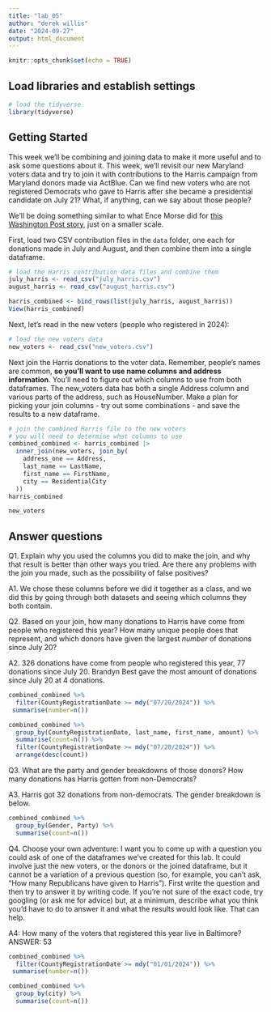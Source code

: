 ```yaml
---
title: "lab_05"
author: "derek willis"
date: "2024-09-27"
output: html_document
---
```


```r
knitr::opts_chunk$set(echo = TRUE)
```

## Load libraries and establish settings

```r
# load the tidyverse
library(tidyverse)
```

## Getting Started

This week we'll be combining and joining data to make it more useful and to ask some questions about it. This week, we'll revisit our new Maryland voters data and try to join it with contributions to the Harris campaign from Maryland donors made via ActBlue. Can we find new voters who are not registered Democrats who gave to Harris after she became a presidential candidate on July 21? What, if anything, can we say about those people?

We'll be doing something similar to what Ence Morse did for [this Washington Post story](https://www.washingtonpost.com/politics/2024/09/24/kamala-harris-younger-donors/?pwapi_token=eyJ0eXAiOiJKV1QiLCJhbGciOiJIUzI1NiJ9.eyJyZWFzb24iOiJnaWZ0IiwibmJmIjoxNzI3MzIzMjAwLCJpc3MiOiJzdWJzY3JpcHRpb25zIiwiZXhwIjoxNzI4NzA1NTk5LCJpYXQiOjE3MjczMjMyMDAsImp0aSI6ImIwYWMxNTk4LWMwMDgtNDE5Ny04MjAyLWVmMWNjZWFmYWZiMiIsInVybCI6Imh0dHBzOi8vd3d3Lndhc2hpbmd0b25wb3N0LmNvbS9wb2xpdGljcy8yMDI0LzA5LzI0L2thbWFsYS1oYXJyaXMteW91bmdlci1kb25vcnMvIn0.3-s0tBkMV7Y9DD21CBsKMlaliGlOKT2egCO-UFT735Y), just on a smaller scale.

First, load two CSV contribution files in the `data` folder, one each for donations made in July and August, and then combine them into a single dataframe.

```r
# load the Harris contribution data files and combine them
july_harris <- read_csv("july_harris.csv")
august_harris <- read_csv("august_harris.csv")

harris_combined <- bind_rows(list(july_harris, august_harris))
View(harris_combined)
```

Next, let's read in the new voters (people who registered in 2024):

```r
# load the new voters data
new_voters <- read_csv("new_voters.csv")
```

Next join the Harris donations to the voter data. Remember, people's names are common, __so you'll want to use name columns and address information__. You'll need to figure out which columns to use from both dataframes. The new_voters data has both a single Address column and various parts of the address, such as HouseNumber. Make a plan for picking your join columns - try out some combinations - and save the results to a new dataframe.

```r
# join the combined Harris file to the new voters
# you will need to determine what columns to use
combined_combined <- harris_combined |>
  inner_join(new_voters, join_by(
    address_one == Address,
    last_name == LastName,
    first_name == FirstName,
    city == ResidentialCity
  ))
harris_combined

new_voters

```

## Answer questions

Q1. Explain why you used the columns you did to make the join, and why that result is better than other ways you tried. Are there any problems with the join you made, such as the possibility of false positives?

A1. We chose these columns before we did it together as a class, and we did this by going through both datasets and seeing which columns they both contain.

Q2. Based on your join, how many donations to Harris have come from people who registered this year? How many unique people does that represent, and which donors have given the largest _number_ of donations since July 20? 

A2. 326 donations have come from people who registered this year, 77 donations since July 20. Brandyn Best gave the most amount of donations since July 20 at 4 donations.

```r
combined_combined %>% 
  filter(CountyRegistrationDate >= mdy("07/20/2024")) %>%
 summarise(number=n())
```
```r
combined_combined %>% 
  group_by(CountyRegistrationDate, last_name, first_name, amount) %>% 
  summarise(count=n()) %>% 
  filter(CountyRegistrationDate >= mdy("07/20/2024")) %>% 
  arrange(desc(count))
```

Q3. What are the party and gender breakdowns of those donors? How many donations has Harris gotten from non-Democrats?

A3. Harris got 32 donations from non-democrats. The gender breakdown is below. 

```r
combined_combined %>% 
  group_by(Gender, Party) %>% 
  summarise(count=n())
```

Q4. Choose your own adventure: I want you to come up with a question you could ask of one of the dataframes we've created for this lab. It could involve just the new voters, or the donors or the joined dataframe, but it cannot be a variation of a previous question (so, for example, you can't ask, "How many Republicans have given to Harris"). First write the question and then try to answer it by writing code. If you're not sure of the exact code, try googling (or ask me for advice) but, at a minimum, describe what you think you'd have to do to answer it and what the results would look like. That can help.

A4: How many of the voters that registered this year live in Baltimore? ANSWER: 53

```r
combined_combined %>% 
  filter(CountyRegistrationDate >= mdy("01/01/2024")) %>%
 summarise(number=n())
```
```r
combined_combined %>% 
  group_by(city) %>% 
  summarise(count=n())
```

